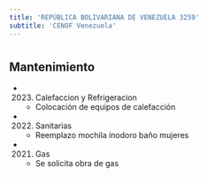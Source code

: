 ```yaml
---
title: 'REPÚBLICA BOLIVARIANA DE VENEZUELA 3259'
subtitle: 'CENOF Venezuela'
---
```


#


## Mantenimiento

*  (2023) Calefaccion y Refrigeracion 
    + Colocación de equipos de calefacción

*  (2022) Sanitarias 
    + Reemplazo mochila  inodoro baño mujeres

*  (2021) Gas 
    + Se solicita obra de gas



